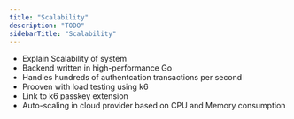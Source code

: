 ```yaml
---
title: "Scalability"
description: "TODO"
sidebarTitle: "Scalability"
---
```


- Explain Scalability of system
- Backend written in high-performance Go
- Handles hundreds of authentcation transactions per second
- Prooven with load testing using k6
- Link to k6 passkey extension
- Auto-scaling in cloud provider based on CPU and Memory consumption